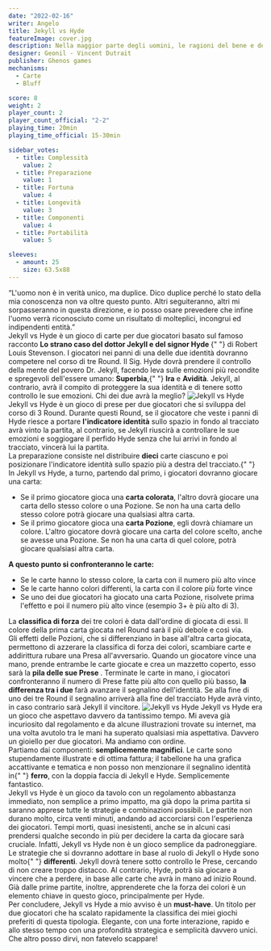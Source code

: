 ```yaml
---
date: "2022-02-16"
writer: Angelo
title: Jekyll vs Hyde
featureImage: cover.jpg
description: Nella maggior parte degli uomini, le ragioni del bene e del male dividono e insieme compongono la duplice natura dell'uomo.
designer: Geonil - Vincent Dutrait
publisher: Ghenos games
mechanisms:
  - Carte
  - Bluff

score: 8
weight: 2
player_count: 2
player_count_official: "2-2"
playing_time: 20min
playing_time_official: 15-30min

sidebar_votes:
  - title: Complessità
    value: 2
  - title: Preparazione
    value: 1
  - title: Fortuna
    value: 4
  - title: Longevità
    value: 3
  - title: Componenti
    value: 4
  - title: Portabilità
    value: 5

sleeves:
  - amount: 25
    size: 63.5x88
---
```


<Setting>
  “L'uomo non è in verità unico, ma duplice. Dico duplice perché lo stato della
  mia conoscenza non va oltre questo punto. Altri seguiteranno, altri mi
  sorpasseranno in questa direzione, e io posso osare prevedere che infine
  l'uomo verrà riconosciuto come un risultato di molteplici, incongrui ed
  indipendenti entità.”
  <br />
  Jekyll vs Hyde è un gioco di carte per due giocatori basato sul famoso
  racconto <strong>
    Lo strano caso del dottor Jekyll e del signor Hyde
  </strong>{" "}
  di Robert Louis Stevenson. I giocatori nei panni di una delle due identità
  dovranno competere nel corso di tre Round. Il Sig. Hyde dovrà prendere il
  controllo della mente del povero Dr. Jekyll, facendo leva sulle emozioni più
  recondite e spregevoli dell'essere umano: <strong>Superbia</strong>,{" "}
  <strong>Ira</strong> e <strong>Avidità</strong>. Jekyll, al contrario, avrà il
  compito di proteggere la sua identità e di tenere sotto controllo le sue
  emozioni. Chi dei due avrà la meglio?
</Setting>

<img src="./game1.jpg" alt="Jekyll vs Hyde" />

<Rules>
  Jekyll vs Hyde è un gioco di prese per due giocatori che si sviluppa del corso
  di 3 Round. Durante questi Round, se il giocatore che veste i panni di Hyde
  riesce a portare <strong>l'indicatore identità</strong> sullo spazio in fondo
  al tracciato avrà vinto la partita, al contrario, se Jekyll riuscirà a
  controllare le sue emozioni e soggiogare il perfido Hyde senza che lui arrivi
  in fondo al tracciato, vincerà lui la partita. <br />
  La preparazione consiste nel distribuire <strong>dieci</strong> carte ciascuno
  e poi posizionare l'indicatore identità sullo spazio più a destra del tracciato.{" "}
  <br />
  In Jekyll vs Hyde, a turno, partendo dal primo, i giocatori dovranno giocare
  una carta:
  <ul>
    <li>
      Se il primo giocatore gioca una <strong>carta colorata</strong>, l'altro
      dovrà giocare una carta dello stesso colore o una Pozione. Se non ha una
      carta dello stesso colore potrà giocare una qualsiasi altra carta.
    </li>
    <li>
      Se il primo giocatore gioca una <strong>carta Pozione</strong>, egli dovrà
      chiamare un colore. L'altro giocatore dovrà giocare una carta del colore
      scelto, anche se avesse una Pozione. Se non ha una carta di quel colore,
      potrà giocare qualsiasi altra carta.
    </li>
  </ul>
  <strong>A questo punto si confronteranno le carte:</strong>
  <ul>
    <li>
      Se le carte hanno lo stesso colore, la carta con il numero più alto vince
    </li>
    <li>
      Se le carte hanno colori differenti, la carta con il colore più forte
      vince
    </li>
    <li>
      Se uno dei due giocatori ha giocato una carta Pozione, risolvete prima
      l'effetto e poi il numero più alto vince (esempio 3+ è più alto di 3).
    </li>
  </ul>
  La <strong>classifica di forza</strong> dei tre colori è data dall'ordine di
  giocata di essi. Il colore della prima carta giocata nel Round sarà il più
  debole e così via. <br />
  Gli effetti delle Pozioni, che si differenziano in base all'altra carta giocata,
  permettono di azzerare la classifica di forza dei colori, scambiare carte e addirittura
  rubare una Presa all'avversario. Quando un giocatore vince una mano, prende entrambe
  le carte giocate e crea un mazzetto coperto, esso sarà la <strong>
    pila delle sue Prese
  </strong>. Terminate le carte in mano, i giocatori confronteranno il numero di
  Prese fatte più alto con quello più basso, <strong>
    la differenza tra i due
  </strong> farà avanzare il segnalino dell'identità. Se alla fine di uno dei tre
  Round il segnalino arriverà alla fine del tracciato Hyde avrà vinto, in caso contrario
  sarà Jekyll il vincitore.
</Rules>

<img src="./game2.jpg" alt="Jekyll vs Hyde" />

<Feedback>
  Jekyll vs Hyde era un gioco che aspettavo davvero da tantissimo tempo. Mi
  aveva già incuriosito dal regolamento e da alcune illustrazioni trovate su
  internet, ma una volta avutolo tra le mani ha superato qualsiasi mia
  aspettativa. Davvero un gioiello per due giocatori. Ma andiamo con ordine.
  <br />
  Partiamo dai componenti: <strong>semplicemente magnifici</strong>. Le carte
  sono stupendamente illustrate e di ottima fattura; il tabellone ha una grafica
  accattivante e tematica e non posso non menzionare il segnalino identità in{" "}
  <strong>ferro</strong>, con la doppia faccia di Jekyll e Hyde. Semplicemente
  fantastico.
  <br />
  Jekyll vs Hyde è un gioco da tavolo con un regolamento abbastanza immediato,
  non semplice a primo impatto, ma già dopo la prima partita si saranno apprese
  tutte le strategie e combinazioni possibili. Le partite non durano molto,
  circa venti minuti, andando ad accorciarsi con l'esperienza dei giocatori.
  Tempi morti, quasi inesistenti, anche se in alcuni casi prendersi qualche
  secondo in più per decidere la carta da giocare sarà cruciale. Infatti, Jekyll
  vs Hyde non è un gioco semplice da padroneggiare. Le strategie che si dovranno
  adottare in base al ruolo di Jekyll o Hyde sono molto{" "}
  <strong>differenti</strong>. Jekyll dovrà tenere sotto controllo le Prese,
  cercando di non creare troppo distacco. Al contrario, Hyde, potrà sia giocare
  a vincere che a perdere, in base alle carte che avrà in mano ad inizio Round.
  Già dalle prime partite, inoltre, apprenderete che la forza dei colori è un
  elemento chiave in questo gioco, principalmente per Hyde.
  <br />
  Per concludere, Jekyll vs Hyde a mio avviso è un <strong>must-have</strong>.
  Un titolo per due giocatori che ha scalato rapidamente la classifica dei miei
  giochi preferiti di questa tipologia. Elegante, con una forte interazione,
  rapido e allo stesso tempo con una profondità strategica e semplicità davvero
  unici. Che altro posso dirvi, non fatevelo scappare!
</Feedback>

<Instagram id="CaCPNySD5kP" />
